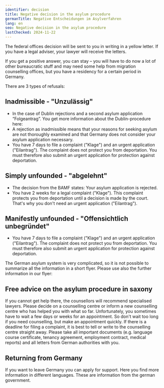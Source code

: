 ```yaml
---
identifier: decision
title: Negative decision in the asylum procedure
germanTitle: Negative Entscheidungen im Asylverfahren
lang: en
seo: Negative decision in the asylum procedure
lastChecked: 2024-11-22
---
```



The federal offices decision will be sent to you in writing in a yellow letter. If you have a legal adviser, your lawyer will receive the letters.

If you get a positive answer, you can stay – you will have to do now a lot of other bureaucratic stuff and may need some help from migration counselling offices, but you have a residency for a certain period in Germany.

There are 3 types of refusals:

## Inadmissible - "Unzulässig"

- In the case of Dublin rejections and a second asylum application “Folgeantrag”. You get more information about the Dublin-procedure here: <InternalShortLink identifier="dublin"/>
- A rejection as inadmissible means that your reasons for seeking asylum are not thoroughly examined and that Germany does not consider your asylum application necessary.
- You have 7 days to file a complaint ("Klage") and an urgent application ("Eilantrag"). The complaint does not protect you from deportation. You must therefore also submit an urgent application for protection against deportation.

## Simply unfounded - "abgelehnt"

- The decision from the BAMF states: Your asylum application is rejected.
- You have 2 weeks for a legal complaint ("Klage"). This complaint protects you from deportation until a decision is made by the court. That's why you don't need an urgent application ("Eilantrag").

## Manifestly unfounded - "Offensichtlich unbegründet"

- You have 7 days to file a complaint ("Klage") and an urgent application ("Eilantrag"). The complaint does not protect you from deportation. You must therefore also submit an urgent application for protection against deportation.

<Block identifier="get-legal-advice" />

The German asylum system is very complicated, so it is not possible to summarize all the information in a short flyer. Please use also the further information in our flyer: <InternalShortLink identifier="procedure"/>

## Free advice on the asylum procedure in saxony

<Block identifier="counseling_addresses" />

If you cannot get help there, the counsellors will recommend specialised lawyers. Please decide on a counselling centre or inform a new counselling centre who has helped you with what so far. Unfortunately, you sometimes have to wait a few days or weeks for an appointment. So don't wait too long if you need counselling, but make an appointment quickly. If there is a deadline for filing a complaint, it is best to tell or write to the counselling centre straight away. Please take all important documents (e.g. language course certificate, tenancy agreement, employment contract, medical reports) and all letters from German authorities with you.

## Returning from Germany

If you want to leave Germany you can apply for support. Here you find more information in different languages. These are information from the german government.
<ExternalShortLink identifier="return" />
